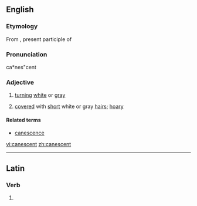 ==English==

===Etymology===
From {{etyl|la|en}} {{term|canescens||lang=la}}, present participle of {{term|canesco|canescere|lang=la|to become gray or white}}

===Pronunciation===
ca*nes"cent

===Adjective===
{{en-adj}}

# [[turn]]ing [[white]] or [[gray]]
# {{botany}} [[cover]]ed with [[short]] white or gray [[hair]]s; [[hoary]]

====Related terms====
* [[canescence]]

[[vi:canescent]]
[[zh:canescent]]

----
==Latin==

===Verb===
{{la-verb-form|cānēscent}}

# {{conjugation of|canesco|cānēscō|3|p|fut|act|ind|lang=la}}
{{count page|[[Wiktionary:Page count]]}}
{{rfc-auto}}